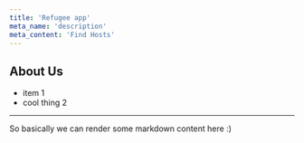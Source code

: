 ```yaml
---
title: 'Refugee app'
meta_name: 'description'
meta_content: 'Find Hosts'
---
```


## About Us

* item 1
* cool thing 2

------ 

So basically we can render some markdown content here :)